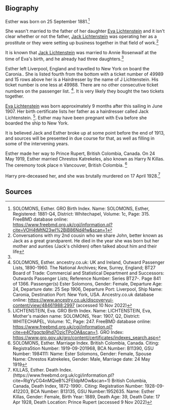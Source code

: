 == Biography ==

Esther was born on 25 September 1881.<ref name="Birth Certificate">SOLOMONS, Esther. GRO Birth Index. Name: SOLOMONS, Esther, Registered: 1881-Q4, District: Whitechapel, Volume:  1c, Page:  315. FreeBMD database online: https://www.freebmd.org.uk/cgi/information.pl?cite=VOH4tMtN23wI%2BiB86Nd4fw&scan=1</ref>

She wasn't married to the father of her daughter [[Lichtenstein-152 | Eva Lichtenstein]] and it isn't clear whether or not the father, [[Lichtenstein-153 | Jack Lichtenstein]] was operating her as a prostitute or they were setting up business together in that field of work.<ref name="Convo CS">Conversations with my 2nd cousin who we share John, better known as Jack as a great grandparent. He died in the year she was born but her mother and aunties (Jack's children) often talked about him and their life</ref>

It is known that [[Lichtenstein-153 | Jack Lichtenstein]] was married to Annie Rosenwaif at the time of Eva's birth, and he already had three daughters.<ref name="Convo CS" />

Esther left Liverpool, England and travelled to New York on board the Caronia..  She is listed fourth from the bottom with a ticket number of 49989 and 15 rows above her is a Hairdresser by the name of J Lichtenstein.  His ticket number is one less at 49988.  There are no other consecutive ticket numbers on the passenger list.  <ref name="19060925 LIV-NY OUT">SOLOMONS, Esther. ancestry.co.uk: UK and Ireland, Outward Passenger Lists, 1890-1960. The National Archives; Kew, Surrey, England; BT27 Board of Trade: Commercial
and Statistical Department and Successors: Outwards Passenger Lists; Reference Number:
Series BT27-. Page 841 of 1366. Passenger(s) Ester Solomons, Gender: Female, Departure Age: 24, Departure date: 25 Sep 1906, Departure Port: Liverpool, Ship Name: Caronia, Destination Port: New York, USA.  Ancestry.co.uk database online: https://www.ancestry.co.uk/discoveryui-content/view/48461988:2997 (accessed 10 Nov 2022)</ref>.  It is very likely they bought the two tickets together.

[[Lichtenstein-152 | Eva Lichtenstein]] was born approximately 9 months after this sailing in June 1907.  Her birth certificate lists her father as a hairdresser called Jack Lichtenstein. <ref name="Birth Certificate EL">LICHTENSTEIN, Eva. GRO Birth Index. Name: LICHTENSTEIN, Eva, Mother's maiden name: SOLOMONS, Year: 1907, Q2, District: WHITECHAPEL, Volume:  1C, Page:  247. FreeBMD database online: https://www.freebmd.org.uk/cgi/information.pl?cite=e4Cfgqctp9hd7OzicTPoOA&scan=1.  GRO Index: https://www.gro.gov.uk/gro/content/certificates/indexes_search.asp</ref>.  Esther may have been pregnant with Eva before she boarded the ship to New York.

It is believed Jack and Esther broke up at some point before the end of 1913, and sources will be presented in due course for that, as well as filling in some of the intervening years.

Esther made her way to Prince Rupert, British Colombia, Canada.  On 24 May 1919, Esther married Chrestos Katrekeles, also known as Harry N Killas.  The ceremony took place n Vancouver, British Colombia. <ref name="Marriage Certificate">SOLOMONS, Esther. Marriage Index. British Colombia, Canada. Citing: Registra5tion Number: 1919-09-201968, BCA Number: B11390, GSU Number: 1984111: Name: Ester Solomons, Gender: Female, Spouse Name: Chrestos Katrekeles, Gender: Male, Marriage date: 24 May 1919</ref>

Harry pre-deceased her, and she was brutally murdered on 17 April 1928.<ref name="death certificate">KILLAS, Esther. Death Index. (https://www.freebmd.org.uk/cgi/information.pl?cite=RlgYyCG4nMQieB%2FEIdpMOw&scan=1) British Columbia, Canada, Death Index, 1872-1990:. Citing: Registration Number: 1928-09-412203, BCA Number: B13135, GSU Number:1952635. Name: Esther Killas, Gender: Female, Birth Year: 1889, Death Age: 39, Death Date: 17 Apr 1928, Death Location: Prince Rupert (accessed 9 Nov 2022)</ref>

== Sources ==
<references />